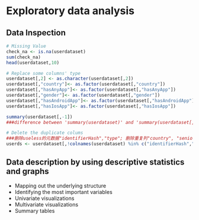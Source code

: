 # Exploratory data analysis

## Data Inspection
```r
# Missing Value
check_na <- is.na(userdataset)
sum(check_na)
head(userdataset,10)

# Replace some columns' type
userdataset[,2] <- as.character(userdataset[,2])
userdataset[,"country"]<- as.factor(userdataset[,"country"])
userdataset[,"hasAnyApp"]<- as.factor(userdataset[,"hasAnyApp"])
userdataset[,"gender"]<- as.factor(userdataset[,"gender"])
userdataset[,"hasAndroidApp"]<- as.factor(userdataset[,"hasAndroidApp"])
userdataset[,"hasIosApp"]<- as.factor(userdataset[,"hasIosApp"])

summary(userdataset[,-1])
###difference between 'summary(userdataset)' and 'summary(userdataset[,-1])' is lack "index".

# Delete the duplicate colums
###删除useless的元数据"identifierHash","type"; 删除重复列"country", "seniorityAsYears", "seniorityAsMonths", "civilityGenderId"。
userds <- userdataset[,!colnames(userdataset) %in% c("identifierHash","type","country","seniorityAsYears","seniorityAsMonths", "civilityGenderId") ]


```

## Data description by using descriptive statistics and graphs




* Mapping out the underlying structure
* Identifying the most important variables
* Univariate visualizations
* Multivariate visualizations
* Summary tables